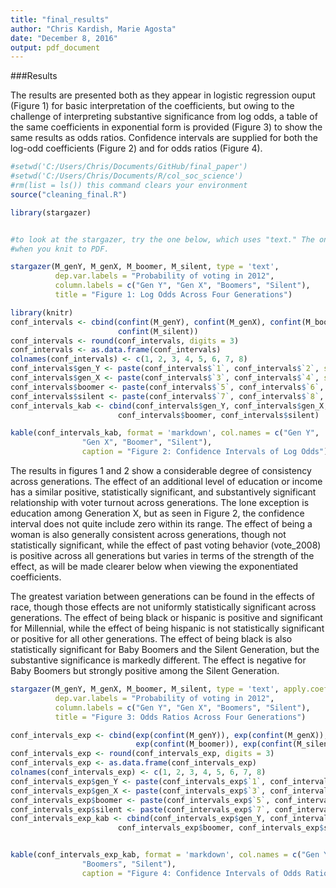 ```yaml
---
title: "final_results"
author: "Chris Kardish, Marie Agosta"
date: "December 8, 2016"
output: pdf_document
---
```

###Results

The results are presented both as they appear in logistic regression ouput (Figure 1) for basic interpretation of the coefficients, but owing to the challenge of interpreting substantive significance from log odds, a table of the same coefficients in exponential form is provided (Figure 3) to show the same results as odds ratios. Confidence intervals are supplied for both the log-odd coefficients (Figure 2) and for odds ratios (Figure 4).  

```r
#setwd('C:/Users/Chris/Documents/GitHub/final_paper')
#setwd('C:/Users/Chris/Documents/R/col_soc_science')
#rm(list = ls()) this command clears your environment
source("cleaning_final.R")

```

```r


library(stargazer)


#to look at the stargazer, try the one below, which uses "text." The one below only appears
#when you knit to PDF.

stargazer(M_genY, M_genX, M_boomer, M_silent, type = 'text',
          dep.var.labels = "Probability of voting in 2012", 
          column.labels = c("Gen Y", "Gen X", "Boomers", "Silent"),
          title = "Figure 1: Log Odds Across Four Generations")


```

```r

library(knitr)
conf_intervals <- cbind(confint(M_genY), confint(M_genX), confint(M_boomer), 
                        confint(M_silent))
conf_intervals <- round(conf_intervals, digits = 3)
conf_intervals <- as.data.frame(conf_intervals)
colnames(conf_intervals) <- c(1, 2, 3, 4, 5, 6, 7, 8)
conf_intervals$gen_Y <- paste(conf_intervals$`1`, conf_intervals$`2`, sep=",")
conf_intervals$gen_X <- paste(conf_intervals$`3`, conf_intervals$`4`, sep=",")
conf_intervals$boomer <- paste(conf_intervals$`5`, conf_intervals$`6`, sep=",")
conf_intervals$silent <- paste(conf_intervals$`7`, conf_intervals$`8`, sep=",")
conf_intervals_kab <- cbind(conf_intervals$gen_Y, conf_intervals$gen_X,
                        conf_intervals$boomer, conf_intervals$silent)

kable(conf_intervals_kab, format = 'markdown', col.names = c("Gen Y", 
                "Gen X", "Boomer", "Silent"), 
                caption = "Figure 2: Confidence Intervals of Log Odds")

```

The results in figures 1 and 2 show a considerable degree of consistency across generations. The effect of an additional level of education or income has a similar positive, statistically significant, and substantively significant relationship with voter turnout across generations. The lone exception is education among Generation X, but as seen in Figure 2, the confidence interval does not quite include zero within its range. The effect of being a woman is also generally consistent across generations, though not statistically significant, while the effect of past voting behavior (vote_2008) is positive across all generations but varies in terms of the strength of the effect, as will be made clearer below when viewing the exponentiated coefficients. 

The greatest variation between generations can be found in the effects of race, though those effects are not uniformly statistically significant across generations. The effect of being black or hispanic is positive and significant for Millennial, while the effect of being hispanic is not statistically significant or positive for all other generations. The effect of being black is also statistically significant for Baby Boomers and the Silent Generation, but the substantive significance is markedly different. The effect is negative for Baby Boomers but strongly positive among the Silent Generation. 

```r

stargazer(M_genY, M_genX, M_boomer, M_silent, type = 'text', apply.coef = exp,
          dep.var.labels = "Probability of voting in 2012", 
          column.labels = c("Gen Y", "Gen X", "Boomers", "Silent"),
          title = "Figure 3: Odds Ratios Across Four Generations")

```

```r

conf_intervals_exp <- cbind(exp(confint(M_genY)), exp(confint(M_genX)), 
                            exp(confint(M_boomer)), exp(confint(M_silent)))
conf_intervals_exp <- round(conf_intervals_exp, digits = 3)
conf_intervals_exp <- as.data.frame(conf_intervals_exp)
colnames(conf_intervals_exp) <- c(1, 2, 3, 4, 5, 6, 7, 8)
conf_intervals_exp$gen_Y <- paste(conf_intervals_exp$`1`, conf_intervals_exp$`2`, sep=",")
conf_intervals_exp$gen_X <- paste(conf_intervals_exp$`3`, conf_intervals_exp$`4`, sep=",")
conf_intervals_exp$boomer <- paste(conf_intervals_exp$`5`, conf_intervals_exp$`6`, sep=",")
conf_intervals_exp$silent <- paste(conf_intervals_exp$`7`, conf_intervals_exp$`8`, sep=",")
conf_intervals_exp_kab <- cbind(conf_intervals_exp$gen_Y, conf_intervals_exp$gen_X,
                        conf_intervals_exp$boomer, conf_intervals_exp$silent)


kable(conf_intervals_exp_kab, format = 'markdown', col.names = c("Gen Y", "Gen X", 
                "Boomers", "Silent"),
                caption = "Figure 4: Confidence Intervals of Odds Ratios")

```


